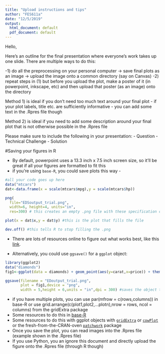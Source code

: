 ```yaml
---
title: "Upload instructions and tips"
author: "FES611a"
date: "12/5/2019"
output:
  html_document: default
  pdf_document: default
---
```


Hello,

Here's an outline for the final presentation where everyone's work takes up one slide.
There are multiple ways to do this:

  -1) do all the preprocessing on your personal computer -> save final plots as an image ->
  upload the image onto a common directory (say on Canvas)
  -2) repeat steps in (1) but before you upload the plot, make a poster of it (in
  powerpoint, inkscape, etc) and then upload that poster (as an image) onto the directory
  
Method 1) is ideal if you don't need too much text around your final plot - if your plot labels, title etc. are sufficiently informative - you can add some text in the .Rpres file though

Method 2) is ideal if you need to add some description around your final plot that is not otherwise possible in the .Rpres file

Please make sure to include the following in your presentation:
 - Question
 - Technical Challenge
 - Solution

#Saving your figures in R

 - By default, powerpoint uses a 13.3 inch x 7.5 inch screen size, so it'll be great if all your figures are formatted to fit this 
 - if you're using `base-R`, you could save plots this way -
```r
#all your code goes up here
data("mtcars")
dat<-data.frame(x = scale(mtcars$mpg),y = scale(mtcars$hp))

png(
  file="EDSoutput_trial.png",
  width=6, height=4, units="in",
  res=300) # this creates an empty .png file with these specification of width, height in inches and with a resolution of 300 pixels/square-inch

plot(x = dat$x,y = dat$y) #this is the plot that fills the file

dev.off() #this tells R to stop filling the .png
```
 - There are lots of resources online to figure out what works best, like this [link]('https://www.datamentor.io/r-programming/saving-plot/').

 - Alternatively, you could use `ggsave()` for a `ggplot` object:
```r
library(ggplot2)
data("diamonds")
fig1<-ggplot(data = diamonds) + geom_point(aes(y=carat,x=price)) + theme_bw() #store your figure in an object

ggsave(filename = "EDoutput_trial.png",
       plot = fig1,device = "png",
       width = 5,height = 6,units = "in",dpi = 300) #saves the object to a file with a specific format, size and resolution (dpi)
```

 - if you have multiple plots, you can use par(mfrow = c(rows,columns)) in base-R or use grid.arrange(c(plot1,plot2,...plotn),nrow = rows, ncol = columns) from the gridExtra package
 - Some resources to do this in [base-R](https://www.statmethods.net/advgraphs/layout.html)
 - Some resources to do this with ggplot objects with [`gridExtra`](https://www.r-bloggers.com/extra-extra-get-your-gridextra/) or [`cowPlot`](https://cran.rstudio.com/web/packages/cowplot/vignettes/introduction.html]) or the fresh-from-the-CRAN-oven [`patchwork`](https://patchwork.data-imaginist.com/) package
 - Once you save the plot, you can read images into the .Rpres file (example shown in the .Rpres file)
 - If you use Python, you an ignore this document and directly upload the figure onto the .Rpres file (through R though)